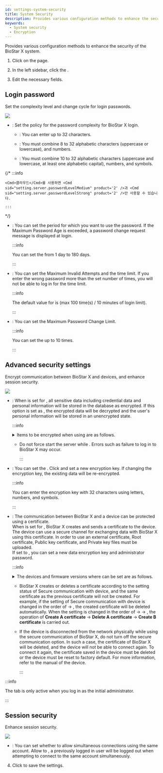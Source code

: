 ```yaml
---
id: settings-system-security
title: System Security
description: Provides various configuration methods to enhance the security of the BioStar X system.
keywords:
  - System security
  - Encryption
---
```


Provides various configuration methods to enhance the security of the BioStar X system.

1. Click <Cmd sid='shell.header.setting' /> on the <Cmd sid='shell.header.launcher' /> page.

2. In the left sidebar, click the <Cmd sid="setting.systemSecurity" product='2' />.

3. Edit the necessary fields.

## Login password

Set the complexity level and change cycle for login passwords.

<Image src='/img/biostarx-settings-system-security-password.png' className='none' />

* <Cmd sid="setting.server.passwordLevel" product='2' />: Set the policy for the password complexity for BioStar X login.

  * <Cmd sid="setting.server.passwordLevelDefault" product='2' />: You can enter up to 32 characters.

  * <Cmd sid="setting.server.passwordLevelMedium" product='2' />: You must combine 8 to 32 alphabetic characters (uppercase or lowercase), and numbers.

  * <Cmd sid="setting.server.passwordLevelStrong" product='2' />: You must combine 10 to 32 alphabetic characters (uppercase and lowercase, at least one alphabetic capital), numbers, and  symbols.

{/*
    :::info

```
<Cmd>클라우드</Cmd>를 사용하면 <Cmd sid="setting.server.passwordLevelMedium" product='2' />과 <Cmd sid="setting.server.passwordLevelStrong" product='2' />만 사용할 수 있습니다.

:::
```

*/}

* <Cmd sid="setting.systemSecurity.passwordUpdateCycle" product='2' />: You can set the period for which you want to use the password. If the Maximum Password Age is exceeded, a password change request message is displayed at login.

    :::info

  You can set the <Cmd sid="setting.systemSecurity.passwordUpdateCycle" product='2' /> from 1 day to 180 days.

    :::

* <Cmd sid="setting.systemSecurity.allowLoginFailed" product='2' />: You can set the Maximum Invalid Attempts and the time limit. If you enter the wrong password more than the set number of times, you will not be able to log in for the time limit.

    :::info

  The default value for <Cmd sid="setting.systemSecurity.allowLoginFailed" product='2' /> is <Cmd sid="common.active" product='2' /> (max 100 time(s) / 10 minutes of login limit).

    :::

* <Cmd sid="setting.systemSecurity.allowPasswordChange" product='2' />: You can set the Maximum Password Change Limit.

    :::info

  You can set the <Cmd sid="setting.systemSecurity.allowPasswordChange" product='2' /> up to 10 times.

    :::

## Advanced security settings

Encrypt communication between BioStar X and devices, and enhance session security.

<Image src='/img/biostarx-settings-system-security-advanced.png' className='none' />

* <Cmd sid="setting.sever.secure.comm.encrypt.db" product='2' />: When <Cmd sid="common.use" product='2' /> is set for <Cmd sid="setting.sever.secure.comm.encrypt.db" product='2' />, all sensitive data including credential data and personal information will be stored in the database as encrypted. If this option is set as <Cmd sid="common.notUse" product='2' />, the encrypted data will be decrypted and the user's personal information will be stored in an unencrypted state.

    :::info

  <details>
      <summary>Items to be encrypted when using <Cmd sid="setting.sever.secure.comm.encrypt.db" product='2' /> are as follows.</summary>

  * Profile image

  * User ID

  * Name

  * Phone number

  * User IP

  * Email information for sender ans recipients

  * Login ID

  * Login password

  * Face template

  * Fingerprint template

  * Card ID

  * Smart card layout key

  * Custom information for user and visitor

  * Image log files

  </details>

  * Do not force start the server while <Cmd sid="setting.sever.secure.comm.encrypt.db" product='2' />. Errors such as failure to log in to BioStar X may occur.

    :::

* <Cmd sid="setting.server.secure.comm.encryption_key_db" product='2' />: You can set the <Cmd sid="setting.server.secure.comm.encryption_key_db" product='2' />. Click <Cmd sid="setting.server.secure.comm.key_change" product='2' /> and set a new encryption key. If changing the encryption key, the existing data will be re-encrypted.

    :::info

    You can enter the encryption key with 32 characters using letters, numbers, and symbols.

    :::

* <Cmd sid="setting.sever.secure.comm.menu" product='2' />: The communication between BioStar X and a device can be protected using a certificate.<br/>When <Cmd sid="common.use" product='2' /> is set for <Cmd sid="setting.sever.secure.comm.menu" product='2' />, BioStar X creates and sends a certificate to the device. The device can use a secure channel for exchanging data with BioStar X using this certificate. In order to use an external certificate, Root certificate, Public key certificate, and Private key files must be uploaded.<br/>If <Cmd sid="setting.server.secure.comm.data_encryption" product='2' /> set to <Cmd sid="common.use" product='2' />, you can set a new data encryption key and administrator password.

    :::info

  <details>
  <summary>The devices and firmware versions where <Cmd sid="setting.sever.secure.comm.menu" product='2' /> can be set are as follows.</summary>

  * FaceStation 2 FW 1.1.0 or later

  * BioStation A2 FW 1.5.0 or later

  * BioStation 2 FW 1.6.0 or later

  * BioStation L2 FW 1.3.0 or later

  * BioLite N2 firmware 1.0.0 or higher

  * BioEntry P2 FW 1.1.0 or later

  * BioEntry W2 FW 1.2.0 or later

  * FaceLite firmware 1.0.0 or higher

  * XPass 2 firmware 1.0.0 or higher

  * CoreStation FW 1.1.0 or later

  * X-Station 2 firmware 1.0.0 or higher

  * BioStation 3 firmware 1.0.0 or higher 

  </details>

  * BioStar X creates or deletes a certificate according to the setting status of Secure communication with device, and the same certificate as the previous certificate will not be created. For example, if the setting of Secure communication with device is changed in the order of <Cmd sid="common.use" product='2' /> → <Cmd sid="common.notUse" product='2' />, the created certificate will be deleted automatically. When the setting is changed in the order of <Cmd sid="common.use" product='2' /> → <Cmd sid="common.notUse" product='2' /> → <Cmd sid="common.use" product='2' />, the operation of **Create A certificate** → **Delete A certificate** → **Create B certificate** is carried out.

  * If the device is disconnected from the network physically while using the secure communication of BioStar X, do not turn off the secure communication option. In such a case, the certificate of BioStar X will be deleted, and the device will not be able to connect again. To connect it again, the certificate saved in the device must be deleted or the device must be reset to factory default. For more information, refer to the manual of the device. 

    :::

:::info

The <Cmd sid="setting.server.secure.comm.title" product='2' /> tab is only active when you log in as the initial administrator.

:::

## Session security

Enhance session security.

<Image src='/img/biostarx-settings-system-security-session.png' className='none' />

* <Cmd sid="setting.systemSecurity.useSimultaneousConnection" product='2' />: You can set whether to allow simultaneous connections using the same account. Allow to <Cmd sid="common.inactive" product='2' />, a previously logged in user will be logged out when attempting to connect to the same account simultaneously.

4. Click <Cmd sid="button.apply" product='2' /> to save the settings.
